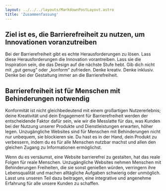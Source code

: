 ```yaml
---
layout: ../../../layouts/MarkdownPostLayout.astro
title: 'Zusammenfassung'
---
```


## Ziel ist es, die Barrierefreiheit zu nutzen, um Innovationen voranzutreiben

Bei der Barrierefreiheit gibt es echte Herausforderungen zu lösen. Lass diese Herausforderungen die
Innovation vorantreiben. Lass sie die Inspiration sein, die das Design auf die nächste Stufe hebt.
Gib dich nicht mit „gut genug“ oder „konform“ zufrieden. Denke kreativ. Denke inklusiv. Denke bei der
Gestaltung immer an die Barrierefreiheit.

## Barrierefreiheit ist für Menschen mit Behinderungen notwendig

Konformität ist nicht gleichbedeutend mit einem großartigen Nutzererlebnis; deine Kreativität und
dein Engagement für Barrierefreiheit werden der entscheidende Faktor dafür sein, wie wir die Messlatte
für das, was Kunden bei der Nutzung unserer Produkte und Dienstleistungen erwarten, höher legen.
Unzugängliche Websites sind für Menschen mit Behinderungen nicht nur unbequem, sie blockieren sie.
Du hast es in der Hand, dein Produkt zu verbessern, indem du es für alle Menschen nutzbar machst
und allen den gleichen Zugang zu Informationen ermöglichst.

Wenn du es versäumst, eine Website barrierefrei zu gestalten, hat das reale Folgen für reale
Menschen. Unzugängliche Websites nehmen Menschen mit Behinderungen Freiheiten, die sie sonst genießen
würden, verringern ihre Lebensqualität und machen alltägliche Aufgaben schwierig oder unmöglich.
Lasst uns unseren Teil dazu beitragen, eine integrative und angenehme Erfahrung für alle unsere
Kunden zu schaffen.

